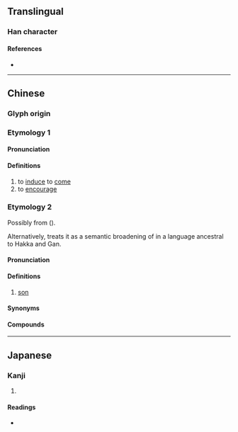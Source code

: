 {{also|俫}}
{{character info/new}}
==Translingual==

===Han character===
{{Han char|rn=9|rad=人|as=08|sn=10|four=|canj=ODOO|ids=⿰亻來}}

====References====
* {{Han ref|kx=0107.130|dkj=00755|dj=0227.210|hdz=10172.020|uh=5008|ud=20488}}

----

==Chinese==

===Glyph origin===
{{Han etym}}

===Etymology 1===
{{zh-forms|s=俫}}

====Pronunciation====
{{zh-pron
|m=lái
|c=loi4
|mc=y
|oc=y
|ma=
|cat=v
}}

====Definitions====
{{zh-hanzi}}

# to [[induce]] to [[come]]
# to [[encourage]]

===Etymology 2===
{{zh-forms|s=俫|alt=孻,賴,徠,乃-Pingxiang Gan}}
Possibly from {{och-l|兒|son|id=2}} ({{zh-ref|Schuessler, 2007}}).

Alternatively, {{zh-ref|Sagart (2002)}} treats it as a semantic broadening of {{zh-l|孻|tr=-|youngest son}} in a language ancestral to Hakka and Gan.

====Pronunciation====
{{zh-pron
|h=pfs=lai;gd=lai4
|cat=n
}}

====Definitions====
{{zh-hanzi}}

# {{lb|zh|Hakka|dialectal Gan}} [[son]]

====Synonyms====
{{zh-dial|兒子}}

====Compounds====
{{zh-der|倈仔|細倈人|細倈仔}}

----

==Japanese==

===Kanji===
{{ja-kanji|grade=|rs=人08}}

# {{defn|lang=ja|sort=人08}}

====Readings====
* {{ja-readings|on=[[らい]] (rai)|kun=}}